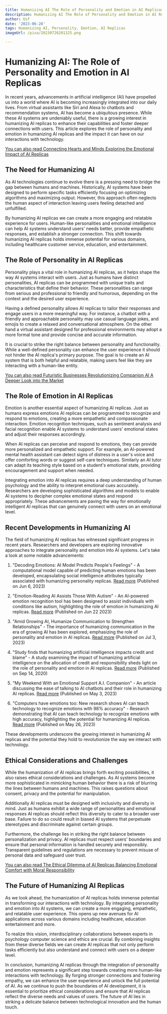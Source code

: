```yaml
---
title: Humanizing AI The Role of Personality and Emotion in AI Replicas
description: Humanizing AI The Role of Personality and Emotion in AI Replicas
author: Usf
date: '2023-06-28'
tags: Humanizing AI, Personality, Emotion, AI Replicas
imageUrl: /pixa/20230726201325.png

---
```

# Humanizing AI: The Role of Personality  and Emotion in AI Replicas

In recent years,  advancements in artificial intelligence (AI)  have propelled us into a world where AI is becoming increasingly  integrated into our daily lives. From virtual assistants like Siri and Alexa  to chatbots and recommendation systems, AI has  become a ubiquitous presence. While these AI systems  are undeniably useful, there is a  growing interest in humanizing AI replicas to enhance their capabilities and foster deeper connections with users. This article  explores the role of personality and  emotion in humanizing AI replicas and the impact it can have on our interactions with technology.

[You can also read  Connecting Hearts and Minds  Exploring the Emotional Impact of AI Replicas](Connecting%20Hearts%20and%20Minds%20Exploring%20the%20Emotional%20Impact%20of%20AI%20Replicas)


## The  Need for Humanizing AI

As AI technologies continue to evolve there is a pressing  need to bridge the gap between humans  and machines. Historically, AI systems  have been designed to perform specific tasks efficiently focusing on optimizing algorithms and maximizing output. However, this approach often neglects the human aspect of interaction leaving users feeling detached and unfulfilled.

By humanizing AI replicas we can create a more engaging and relatable experience for users. Human-like  personalities and emotional intelligence can help AI systems understand users' needs better, provide empathetic responses, and establish a stronger connection. This shift towards  humanizing AI replicas holds immense potential for various domains, including healthcare customer  service, education, and entertainment.

## The Role of Personality in AI Replicas

Personality  plays a vital role in  humanizing AI replicas, as it helps shape the way  AI systems interact with  users. Just as humans have distinct personalities, AI replicas can be programmed with unique traits and characteristics that define their behavior. These personalities can range from serious and  professional to friendly and humorous, depending on the context and the desired user  experience.

Having a  defined personality allows  AI replicas to tailor their responses and engage users in a more meaningful way. For instance, a  chatbot with a friendly and approachable personality may  use  casual language jokes,  and emojis to create a relaxed and conversational atmosphere. On the other hand a virtual assistant designed  for professional  environments may adopt a more formal tone  and provide concise and accurate information.

It is crucial  to strike the right balance between personality and functionality. While a well-defined personality can enhance the user experience it should not hinder the AI replica's primary purpose. The goal is to create an AI system that is both helpful and relatable, making users feel like they are interacting with a human-like entity.

[You can also read Futuristic Businesses Revolutionizing Companion AI  A Deeper Look into the Market](Futuristic%20Businesses%20Revolutionizing%20Companion%20AI%20A%20Deeper%20Look%20into%20the%20Market)


## The Role of Emotion  in AI Replicas

Emotion is another essential aspect of  humanizing AI replicas. Just as humans express emotions AI replicas can be programmed to  recognize and respond to emotions, creating a  more empathetic and compassionate interaction. Emotion recognition techniques, such as sentiment analysis and facial  recognition enable AI systems to understand users' emotional  states and adjust their responses accordingly.

When AI replicas can perceive and respond to emotions, they can provide more personalized and empathetic support. For example, an AI-powered mental health assistant can detect signs of distress in a user's voice and offer comforting words or suggest self-care techniques. Similarly an AI tutor can adapt its  teaching style based on a student's emotional state, providing  encouragement and support when needed.

Integrating emotion into AI replicas requires a deep understanding of human psychology and the ability to interpret emotional cues accurately. Researchers  are developing sophisticated  algorithms and models to enable  AI systems to decipher complex emotional states and respond appropriately. These advancements are paving the way for emotionally intelligent AI replicas that can genuinely connect with users on an emotional level.

## Recent Developments in Humanizing  AI

The field of humanizing AI replicas has witnessed significant progress in recent years.  Researchers and developers are exploring innovative  approaches  to  integrate personality and emotion into AI systems. Let's take a look at some notable advancements:

1. "Decoding Emotions: AI Model Predicts People's Feelings" - A computational model capable  of predicting human emotions has been  developed,  encapsulating social intelligence attributes typically associated with humanizing personality replicas. [Read more](https://neurosciencenews.com/decoding-emotions-ai-model-predicts-peoples-feelings/) (Published on Jun 6, 2023)

2. "Emotion-Reading AI Assists Those With Autism" -  An AI-powered emotion recognition tool has been designed to assist individuals with conditions like autism, highlighting  the  role of emotion  in humanizing AI  replicas. [Read more](https://neurosciencenews.com/asd-ai-emotion-23513/)  (Published on Jun 22 2023)

3.  "Amid Growing AI, Humanize Communication to Strengthen Relationships"  - The importance of humanizing communication  in the era of growing AI has been explored, emphasizing the role of personality and emotion in AI replicas. [Read more](https://sloanreview.mit.edu/article/amid-growing-ai-humanize-communication-to-strengthen-relationships/) (Published on Jul  3,  2023)

4. "Study finds that humanizing artificial intelligence impacts credit and blame" - A study examining the impact of humanizing artificial  intelligence  on the allocation of credit and responsibility sheds light on the  role  of personality and emotion in AI replicas. [Read more](https://mitsloan.mit.edu/press/study-finds-humanizing-artificial-intelligence-impacts-credit-and-blame) (Published on  Sep 14, 2020)

5. "My Weekend With an Emotional Support A.I. Companion" - An  article discussing the  ease of talking to  AI chatbots and their role in  humanizing AI replicas. [Read  more](https://www.nytimes.com/2023/05/03/technology/personaltech/ai-chatbot-pi-emotional-support.html) (Published on May 3,  2023)

6. "Computers  have emotions too: New research shows AI can teach technology to recognize emotions with 98% accuracy" -  Research demonstrating that AI can teach technology to recognize emotions with high accuracy, highlighting the potential  for humanizing AI replicas. [Read more](https://www.brunel.ac.uk/news-and-events/news/articles/Computers-have-emotions-too-New-research-shows-AI-can-teach-technology-to-recognise-emotions-with-98-accuracy) (Published on May 26, 2023)

These developments underscore the growing interest in humanizing AI replicas and the potential  they hold to revolutionize the way we interact with  technology.

## Ethical Considerations and Challenges

While the humanization of AI replicas brings forth  exciting possibilities, it also raises ethical considerations and  challenges. As AI systems  become more sophisticated in mimicking human  behavior there  is a  risk of blurring the lines between  humans and machines. This raises questions  about consent, privacy and the potential  for manipulation.

Additionally  AI replicas must be designed with inclusivity and diversity in  mind. Just  as humans exhibit a wide range of personalities and emotional responses AI replicas should reflect this diversity  to cater to a  broader  user  base. Failure to do so could result in biased AI systems that perpetuate stereotypes and  discriminate  against  certain groups.

Furthermore, the  challenge lies in striking the right balance between personalization and privacy. AI replicas must respect users'  boundaries  and ensure that personal information is handled securely and responsibly. Transparent guidelines and regulations are necessary to  prevent misuse of personal data and safeguard  user trust.

[You can also  read The  Ethical Dilemma of  AI Replicas Balancing Emotional Comfort with Moral Responsibility](The%20Ethical%20Dilemma%20of%20AI%20Replicas%20Balancing%20Emotional%20Comfort%20with%20Moral%20Responsibility)


## The Future of Humanizing AI Replicas

As we look ahead, the humanization of AI replicas holds immense potential in transforming our interactions with technology.  By integrating personality and  emotion into AI systems, we can create a more engaging, empathetic, and relatable user experience.  This opens up new avenues for AI applications across various domains including healthcare, education entertainment and more.

To  realize this vision,  interdisciplinary collaborations between experts in psychology computer science and ethics are crucial. By  combining insights from these diverse fields we can create AI replicas  that not  only perform tasks efficiently but also understand and connect with users on a deeper  level.

In conclusion, humanizing AI  replicas through  the  integration of personality and emotion represents a significant step  towards creating  more human-like interactions with technology. By forging stronger connections and fostering empathy, we can enhance the user experience and unlock the full potential of AI. As we continue to push the boundaries of AI  development, it is essential to prioritize ethical considerations and ensure that AI replicas reflect the diverse needs and values of users. The  future of AI lies in striking a delicate balance between technological innovation and the  human touch.